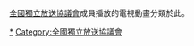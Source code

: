[[全國獨立放送協議會|全國獨立放送協議會]]成員播放的電視動畫分類於此。

[[Category:日本電視動畫|*]]
[[Category:全國獨立放送協議會|Category:全國獨立放送協議會]]